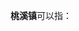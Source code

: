'''桃溪镇'''可以指：
{{PRC admin/disambig|33/07/23/106/000|34/15/23/102/000|35/08/24/105/000|41/13/25/109/000}}
{{disambig|cat=三字中国镇名消歧义}}